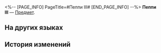 <%-- [PAGE_INFO]
PageTitle=#Пеппи III#
[END_PAGE_INFO] --%>
{{Предмет Инфобокс
|id          = 252315
|Изображение = Предмет Пеппи III.png
|Тип         = 
|Инвентарь   = 
|Редкость    = 5
|Эффект      = 
|Описание    = Соберите набор карточек воспоминаний, чтобы получить усиление.
}}
{{Описание|Ваши воспоминания об Освоении могут стать источником вдохновения для игры.}}
'''Пеппи III''' — [[Предмет]].

==На других языках==
{{На других языках
|en   = Peppy (III)
|zhs  = 佩佩-Ⅲ
|zht  = 佩佩-Ⅲ
|ja   = ペペ-III
|ko   = 페피-Ⅲ
|es   = Peppy&nbsp;III
|fr   = Peppy (III)
|ru   = Пеппи III
|th   = Peppy III
|vi   = Peppy-III
|de   = Peppy (III)
|id   = Peppy III
|pt   = Peppy (III)
}}

==История изменений==
{{История изменений|3.5}}